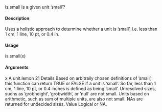 is.small
Is a given unit ’small’?

#### Description

Uses a holistic approach to determine whether a unit is ’small’, i.e. less than 1 cm, 1 line, 10 pt, or
0.4 in.

#### Usage

is.small(x)

#### Arguments

x
A unit.lemon
21
Details
Based on arbitraily chosen definitions of ’small’, this function can return TRUE or FALSE if a unit is
’small’.
So far, less than 1 cm, 1 line, 10 pt, or 0.4 inches is defined as being ’small’. Unresolved sizes,
suchs as ’grobheight’, ’grobwidth’, or ’null’ are not small. Units based on arithmetic, such as sum
of multiple units, are also not small. NAs are returned for undecided sizes.
Value
Logical or NA.


